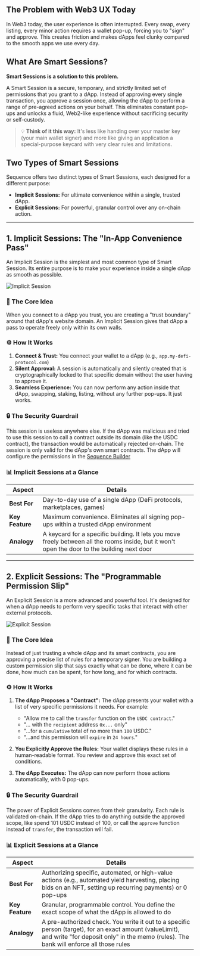 ## The Problem with Web3 UX Today

In Web3 today, the user experience is often interrupted. Every swap, every listing, every minor action requires a wallet pop-up, forcing you to "sign" and approve. This creates friction and makes dApps feel clunky compared to the smooth apps we use every day.

## What Are Smart Sessions?

**Smart Sessions is a solution to this problem.**

A Smart Session is a secure, temporary, and strictly limited set of permissions that you grant to a dApp. Instead of approving every single transaction, you approve a session once, allowing the dApp to perform a range of pre-agreed actions on your behalf. This eliminates constant pop-ups and unlocks a fluid, Web2-like experience without sacrificing security or self-custody.

> 💡 **Think of it this way:** It's less like handing over your master key (your main wallet signer) and more like giving an application a special-purpose keycard with very clear rules and limitations.

## Two Types of Smart Sessions

Sequence offers two distinct types of Smart Sessions, each designed for a different purpose:

- **Implicit Sessions:** For ultimate convenience within a single, trusted dApp.
- **Explicit Sessions:** For powerful, granular control over any on-chain action.

---

## 1. Implicit Sessions: The "In-App Convenience Pass"

An Implicit Session is the simplest and most common type of Smart Session. Its entire purpose is to make your experience inside a single dApp as smooth as possible.

![Implicit Session](/images/implicit-diagram.png)

### 🎯 The Core Idea

When you connect to a dApp you trust, you are creating a "trust boundary" around that dApp's website domain. An Implicit Session gives that dApp a pass to operate freely only within its own walls.

### ⚙️ How It Works

1. **Connect & Trust:** You connect your wallet to a dApp (e.g., `app.my-defi-protocol.com`)
2. **Silent Approval:** A session is automatically and silently created that is cryptographically locked to that specific domain without the user having to approve it.
3. **Seamless Experience:** You can now perform any action inside that dApp, swapping, staking, listing, without any further pop-ups. It just works.

### 🔒 The Security Guardrail

This session is useless anywhere else. If the dApp was malicious and tried to use this session to call a contract outside its domain (like the USDC contract), the transaction would be automatically rejected on-chain. The session is only valid for the dApp's own smart contracts.
The dApp will configure the permissions in the [Sequence Builder](https://sequence.build)

### 📊 Implicit Sessions at a Glance

| Aspect | Details |
|--------|---------|
| **Best For** | Day-to-day use of a single dApp (DeFi protocols, marketplaces, games) |
| **Key Feature** | Maximum convenience. Eliminates all signing pop-ups within a trusted dApp environment |
| **Analogy** | A keycard for a specific building. It lets you move freely between all the rooms inside, but it won't open the door to the building next door |

---

## 2. Explicit Sessions: The "Programmable Permission Slip"

An Explicit Session is a more advanced and powerful tool. It's designed for when a dApp needs to perform very specific tasks that interact with other external protocols.

![Explicit Session](/images/explicit-diagram.png)

### 🎯 The Core Idea

Instead of just trusting a whole dApp and its smart contracts, you are approving a precise list of rules for a temporary signer. You are building a custom permission slip that says exactly what can be done, where it can be done, how much can be spent, for how long, and for which contracts.

### ⚙️ How It Works

1. **The dApp Proposes a "Contract":** The dApp presents your wallet with a list of very specific permissions it needs. For example:
   - "Allow me to call the `transfer` function on the `USDC contract`."
   - "... with the `recipient` address `0x...` only"
   - "...for a `cumulative` total of no more than `100` USDC."
   - "...and this permission will `expire` in `24 hours`."

2. **You Explicitly Approve the Rules:** Your wallet displays these rules in a human-readable format. You review and approve this exact set of conditions.

3. **The dApp Executes:** The dApp can now perform those actions automatically, with 0 pop-ups.

### 🔒 The Security Guardrail

The power of Explicit Sessions comes from their granularity. Each rule is validated on-chain. If the dApp tries to do anything outside the approved scope, like spend 101 USDC instead of 100, or call the `approve` function instead of `transfer`, the transaction will fail.

### 📊 Explicit Sessions at a Glance

| Aspect | Details |
|--------|---------|
| **Best For** | Authorizing specific, automated, or high-value actions (e.g., automated yield harvesting, placing bids on an NFT, setting up recurring payments) or 0 pop-ups |
| **Key Feature** | Granular, programmable control. You define the exact scope of what the dApp is allowed to do |
| **Analogy** | A pre-authorized check. You write it out to a specific person (target), for an exact amount (valueLimit), and write "for deposit only" in the memo (rules). The bank will enforce all those rules |
